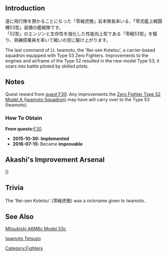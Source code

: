 {{EquipmentInfo|157}}

==Introduction==
遂に飛行隊を預かることになった「零戦虎徹」岩本隊長率いる、「零式艦上戦闘機53型」装備の艦戦隊です。<br>
「52型」のエンジンと生存性を強化した性能向上型である「零戦53型」を駆り、熟練搭乗員を率いて戦いの空に駆け上がります。

The last command of Lt. Iwamoto, the 'Rei-sen Kotetsu', a carrier-based squadron equipped with Type 53 Zero Fighters.
Improvements to the engines and airframe of the Type 52 resulted in the new model Type 53; it soars into battle piloted by skilled pilots.

==Notes==
Quest reward from [[Quests#F30|quest F30]].  Any improvements the [[Zero Fighter Type 52 Model A (Iwamoto Squadron)]] may have will carry over to the Type 53 (Iwamoto).

<div class="mw-collapsible"><h3>How To Obtain</h3>
<div class="mw-collapsible-content">
'''From quests: '''[[Quests#F30|F30]]

</div></div>


<div class="mw-collapsible><h3>Updates History</h3>
<div class="mw-collapsible-content>
* '''2015-10-30:''' '''Implemented'''
* '''2016-07-15:''' Became '''improvable'''
</div></div>

== Akashi's Improvement Arsenal ==

{{AkashiWorkshop}}
{{AkashiWorkshopLine
| Name = {{PAGENAME}}
| ItemType = GreenPlane
| Fuel = 120
| Ammo = 120
| Steel = 0
| Baux = 280
|Mats0-5 = 4/6
|Mats6-9 = 5/9
|Mats10 = -
|Screws0-5 = 3/5
|Screws6-9 = 4/6
|Screws10 = -
|EquipConsume0-5 = 2x{{GreenPlane|Zero Fighter Type 52}}
|EquipConsume6-9 = 3x{{GreenPlane|Zero Fighter Type 52}}
|EquipConsume10 = -
| Fri = Z
| Sat = Z
| 2ndShip = [[Zuikaku]]
}}
|}

==Trivia==
The 'Rei-sen Kotetsu' (零戦虎徹) was a nickname given to Iwamoto.

==See Also==
[[wikipedia:Mitsubishi_A6M_Zero#A6M6c_Type_0_Model_53c|Mitsubishi A6M6c Model 53c]]

[[wikipedia:Tetsuz%C5%8D_Iwamoto|Iwamoto Tetsuzo]]
{{Equipmentlist}}
[[Category:Fighters]]